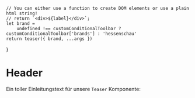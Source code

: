 

<Meta of={TeaserStandardAvStories} />

    // You can either use a function to create DOM elements or use a plain html string!
    // return `<div>${label}</div>`;
    let brand =
        undefined !== customConditionalToolbar ? customConditionalToolbar['brands'] : 'hessenschau'
    return teaser({ brand, ...args })
}

# Header

Ein toller Einleitungstext für unsere `Teaser` Komponente:

<Canvas withToolbar>
  <Story of={TeaserStandardAvStories.Standard50Video} />

  <Story of={TeaserStandardAvStories.Standard25Video} />

  <Story of={TeaserStandardAvStories.Standard50VideoLivestream} />

  <Story of={TeaserStandardAvStories.Standard25VideoLivestream} />

  <Story of={TeaserStandardAvStories.Standard50Audio} />

  <Story of={TeaserStandardAvStories.Standard25Audio} />

  <Story of={TeaserStandardAvStories.Standard50Podcast} />

  <Story of={TeaserStandardAvStories.Standard25Podcast} />

  <Story of={TeaserStandardAvStories.Standard50AudioLivestream} />

  <Story of={TeaserStandardAvStories.Standard25AudioLivestream} />
</Canvas>
